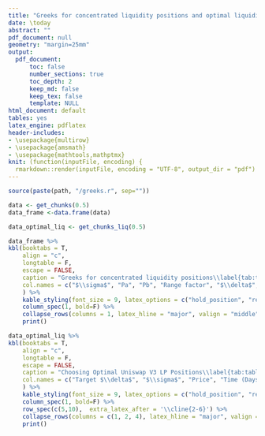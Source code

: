 ```yaml
---
title: "Greeks for concentrated liquidity positions and optimal liquidity"
date: \today
abstract: ""
pdf_document: null
geometry: "margin=25mm"
output: 
  pdf_document:
      toc: false
      number_sections: true
      toc_depth: 2
      keep_md: false
      keep_tex: false
      template: NULL
html_document: default
tables: yes
latex_engine: pdflatex
header-includes:
- \usepackage{multirow}
- \usepackage{amsmath}
- \usepackage{mathtools,mathptmx}
knit: (function(inputFile, encoding) {
  rmarkdown::render(inputFile, encoding = "UTF-8", output_dir = "pdf") })
---
```


```r
source(paste(path, "/greeks.r", sep=""))

data <- get_chunks(0.5)
data_frame <-data.frame(data)

data_optimal_liq <- get_chunks_liq(0.5)

data_frame %>%
kbl(booktabs = T, 
    align = "c", 
    longtable = F, 
    escape = FALSE, 
    caption = "Greeks for concentrated liquidity positions\\label{tab:table1}",
    col.names = c("$\\sigma$", "Pa", "Pb", "Range factor", "$\\delta$", "$\\gamma$")
    ) %>%  
    kable_styling(font_size = 9, latex_options = c("hold_position", "repeat_header")) %>%
    column_spec(1, bold=F) %>%
    collapse_rows(columns = 1, latex_hline = "major", valign = "middle")  %>%
    print()

data_optimal_liq %>%
kbl(booktabs = T, 
    align = "c", 
    longtable = F, 
    escape = FALSE, 
    caption = "Choosing Optimal Uniswap V3 LP Positions\\label{tab:table2}",
    col.names = c("Target $\\delta$", "$\\sigma$", "Price", "Time (Days)", "Pa", "Pb")
    ) %>%  
    kable_styling(font_size = 9, latex_options = c("hold_position", "repeat_header")) %>%
    column_spec(1, bold=F) %>%
    row_spec(c(5,10),  extra_latex_after = '\\cline{2-6}') %>%
    collapse_rows(columns = c(1, 2, 4), latex_hline = "major", valign = "middle")  %>%
    print()

```